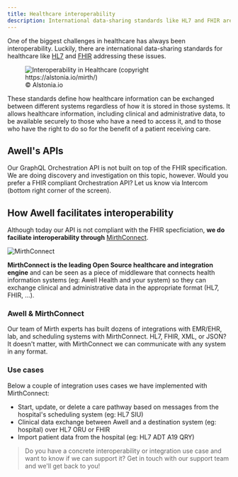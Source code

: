 ```yaml
---
title: Healthcare interoperability
description: International data-sharing standards like HL7 and FHIR are meant to enhance healthcare interoperability
---
```


One of the biggest challenges in healthcare has always been interoperability. Luckily, there are international data-sharing standards for healthcare like [HL7](https://www.hl7.org/implement/standards/product_brief.cfm?product_id=185) and [FHIR](https://www.hl7.org/fhir/) addressing these issues.

<figure className="w-full flex flex-col justify-center text-center">
  <img
    src="https://alstonia.io/static/interoperability/interop.png"
    alt="Interoperability in Healthcare (copyright https://alstonia.io/mirth/)"
    className="w-4/6 mx-auto"
  />
  <figcaption className="dark:text-slate-400 pt-1">© Alstonia.io</figcaption>
</figure>

These standards define how healthcare information can be exchanged between different systems regardless of how it is stored in those systems. It allows healthcare information, including clinical and administrative data, to be available securely to those who have a need to access it, and to those who have the right to do so for the benefit of a patient receiving care.

## Awell's APIs

Our GraphQL Orchestration API is not built on top of the FHIR specification. We are doing discovery and investigation on this topic, however. Would you prefer a FHIR compliant Orchestration API? Let us know via Intercom (bottom right corner of the screen).

## How Awell facilitates interoperability

Although today our API is not compliant with the FHIR specficiation, **we do faciliate interoperability through** [MirthConnect](https://www.nextgen.com/products-and-services/integration-engine).

<div className="flex justify-center">
  <img
    src="https://res.cloudinary.com/kkontichfc/image/upload/v1649752641/mirth-logo_tkjqfz.png"
    alt="MirthConnect"
    className="w-48"
  />
</div>

**MirthConnect is the leading Open Source healthcare and integration engine** and can be seen as a piece of middleware that connects health information systems (eg: Awell Health and your system) so they can exchange clinical and administrative data in the appropriate format (HL7, FHIR, ...).

### Awell & MirthConnect

Our team of Mirth experts has built dozens of integrations with EMR/EHR, lab, and scheduling systems with MirthConnect. HL7, FHIR, XML, or JSON? It doesn't matter, with MirthConnect we can communicate with any system in any format.

### Use cases

Below a couple of integration uses cases we have implemented with MirthConnect:

- Start, update, or delete a care pathway based on messages from the hospital's scheduling system (eg: HL7 SIU)
- Clinical data exchange between Awell and a destination system (eg: hospital) over HL7 ORU or FHIR
- Import patient data from the hospital (eg: HL7 ADT A19 QRY)

> Do you have a concrete interoperability or integration use case and want to know if we can support it? Get in touch with our support team and we'll get back to you!
